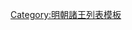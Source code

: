 {{ming|title=明朝福清國諸王|ed=福清國|head=[[萬曆]]二十四年（[[1559年]]）封。|
{{ming/title}}
{{ming/list|福清王|[[福清王 (明朝第一任)|朱常]][[File:氵算殳缺字.svg|14px]]|朱翊鑾、嫡三子|[[1596年]]—？年|萬曆二十四年以[[鎮國將軍]]加封。}}
{{ming/list|福清王|[[朱由杞]]|朱常[[File:氵算殳缺字.svg|14px]]、子|？年|不知何年襲封。薨。}}
}}<noinclude>
[[Category:明朝諸王列表模板]]
</noinclude>